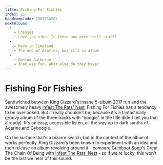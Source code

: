```yaml
---
title: Fishing For Fishies
index: 15
bandcampCode: 1507780262
nextAlbums:
  -
    - Changes
    - Love the vibe. Is there any more chill stuff?
  -
    - Made in Timeland
    - The end of Acarine, but it's an album
  -
    - Omnium Gatherum
    - That was fun. What else do they have?
---
```


# Fishing For Fishies

Sandwiched between King Gizzard's insane 5-album 2017 run and the awesomely heavy [Infest The Rats' Nest](/albums/infest-the-rats-nest), Fishing For Fishies has a tendency to be overlooked. But it really shouldn't be, because it's a fantastically groovy album (if the three tracks with "boogie" in the title didn't tell you that already). It's an easy, accessible listen, all the way up to dark synths of Acarine and Cyboogie.

On the surface that's a bizarre switch, but in the context of the album it works perfectly. King Gizzard's been known to experiment with an idea and then release an album revolving around it - compare [Gumboot Soup](/albums/gumboot-soup)'s Great The Chain Of Being with [Infest The Rats' Nest](/albums/infest-the-rats-nest) - so if we're lucky, this won't be the last we hear of this sound.